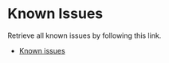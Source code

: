 = Known Issues = 

Retrieve all known issues by following this link.

* [https://github.com/eclipse/capella-requirements-vp/issues Known issues]